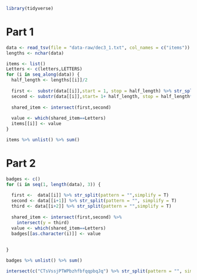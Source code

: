 ```r
library(tidyverse)
```

# Part 1
```r
data <- read_tsv(file = "data-raw/dec3_1.txt", col_names = c("items")) %>% pull()
lengths <- nchar(data)

items <- list()
Letters <- c(letters,LETTERS)
for (i in seq_along(data)) {
  half_length <- lengths[[i]]/2
  
  first <-  substr(data[[i]],start = 1, stop = half_length) %>% str_split(pattern = "") %>% unlist()
  second <- substr(data[[i]],start= 1+ half_length, stop = half_length*2) %>% str_split(pattern = "") %>% unlist()
  
  shared_item <- intersect(first,second)
  
  value <- which(shared_item==Letters)
  items[[i]] <- value
}

items %>% unlist() %>% sum()
```

# Part 2
```r
badges <- c()
for (i in seq(1, length(data), 3)) {
  
  first <-  data[[i]] %>% str_split(pattern = "",simplify = T)
  second <- data[[i+1]] %>% str_split(pattern = "", simplify = T)
  third <- data[[i+2]] %>% str_split(pattern = "",simplify = T)
  
  shared_item <- intersect(first,second) %>% 
    intersect(y = third)
  value <- which(shared_item==Letters)
  badges[[as.character(i)]] <- value
  
  
}

badges %>% unlist() %>% sum()
```
```r
intersect(c("CTsVssjPTWPbzhfbfqqpbqJq") %>% str_split(pattern = "", simplify = T), c("RRttdQlRdnNpdmwBnBDhFrGrqDGBqJJfJD")%>% str_split(pattern = "", simplify = T)) %>% intersect(c("HttgcggdNwQtgcpTsvjVPTcssjsv") %>% str_split(pattern = "", simplify = T))

```


